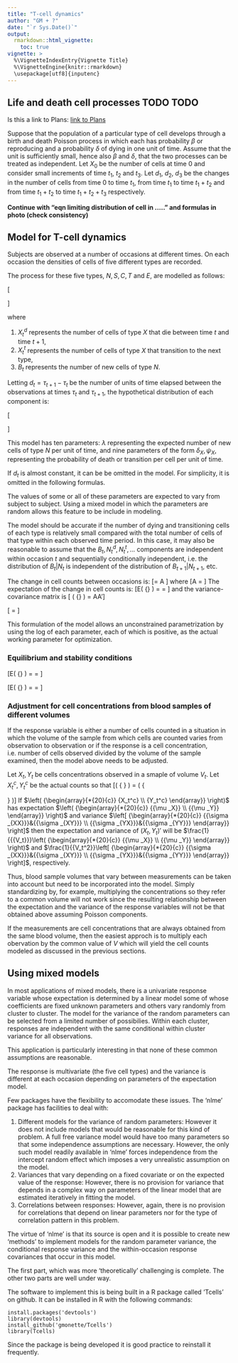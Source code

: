 ```yaml
---
title: "T-cell dynamics"
author: "GM + ?"
date: "`r Sys.Date()`"
output: 
  rmarkdown::html_vignette:
    toc: true
vignette: >
  %\VignetteIndexEntry{Vignette Title}
  %\VignetteEngine{knitr::rmarkdown}
  \usepackage[utf8]{inputenc}
---
```


## Life and death cell processes TODO TODO 

Is this a link to Plans: [link to Plans](Plans.html)

Suppose that the population of a particular type of cell develops through a birth and death Poisson process in which each has probability $\beta$ or reproducing and a probability $\delta$ of dying in one unit of time. Assume that the unit is sufficiently small, hence also $\beta$ and $\delta$, that the two processes can be treated as independent. Let $X_0$ be the number of cells at time 0 and consider small increments of time $t_1$, $t_2$ and $t_3$. Let $d_1$, $d_2$, $d_3$ be the changes in the number of cells from time 0 to time $t_1$, from time $t_1$ to time $t_1 + t_2$ and from time $t_1 + t_2$ to time $t_1 + t_2 + t_3$ respectively.

**Continue with "eqn limiting distribution of cell in ....."
and formulas in photo (check consistency)**




## Model for T-cell dynamics

Subjects are observed at a number of occasions at different times. On each occasion the densities of cells of five different types are recorded.

The process for these five types, $N, S, C, T$ and $E$, are modelled as follows:

\[\begin{aligned}
  {N_{t + 1}} =  & {N_t} + {B_t} - N_t^d - N_t^t \\ 
  {S_{t + 1}} =  & {S_t} + N_t^t - S_t^d - S_t^t \\ 
  {C_{t + 1}} =  & {C_t} + S_t^t - C_t^d - C_t^t \\ 
  {T_{t + 1}} =  & {T_t} + C_t^t - T_t^d - T_t^t \\ 
  {E_{t + 1}} =  & {E_t} + T_t^t - E_t^d \\ 
\end{aligned} \]

where 

1. $X_t^d$ represents the number of cells of type $X$ that die between 
time $t$ and time $t+1$,
2. $X_t^t$ represents the number of cells of type $X$ that transition to the next type,
3. $B_t$ represents the number of new cells of type $N$.

Letting $d_t = \tau_{t+1} - \tau_t$ be the number of units of time elapsed between the observations at times $\tau_t$ and $\tau_{t+1}$, the hypothetical distribution of each component is: 

\[\begin{aligned}
  {B_t}\sim & Poisson(\lambda d_t) \\
  N_t^d\sim & Poisson\left( {{N_t}{\delta _N d_t}} \right)\\
  N_t^t\sim & Poisson\left( {{N_t}{\psi _N} d_t} \right)\\
  S_t^d\sim & Poisson\left( {{S_t}{\delta _S} d_t} \right) \\
  S_t^t\sim & Poisson\left( {{S_t}{\psi _S} d_t} \right)  \\
  C_t^d\sim & Poisson\left( {{C_t}{\delta _C} d_t} \right) \\
  C_t^t\sim & Poisson\left( {{C_t}{\psi _C} d_t} \right) \\
  T_t^d\sim & Poisson\left( {{T_t}{\delta _T} d_t} \right)\\
  T_t^t\sim & Poisson\left( {{C_t}{\psi _T} d_t} \right) \\
  E_t^d\sim & Poisson\left( {{E_t}{\delta _E} d_t} \right)  \\
\end{aligned} \]

This model has ten parameters: $\lambda$ representing the expected number of new cells of type $N$ per unit of time, and nine parameters of the form $\delta_X, \psi_X$, representing 
the probability of death or transition per cell per unit of time.

If $d_t$ is almost constant, it can be be omitted in the model. For simplicity, it is omitted in the following formulas.

The values of some or all of these parameters are expected to 
vary from subject to subject. Using a mixed model in 
which the parameters are
random allows this feature to be include in modeling.

The model should be accurate if the number of dying and 
transitioning cells of
each type is relatively small compared with the total number of cells of 
that type within each observed time period. In this case, it may also be reasonable to assume that the $B_t, N_t^d, N_t^t, ...$ components are independent within occasion $t$ and sequentially conditionally independent, i.e. the distribution of $B_t |N_t$ is independent of the distribution of $B_{t+1}|N_{t+1}$, etc.

The change in cell counts between occasions is:
\[\Delta \left[ {\begin{array}{*{20}{c}}
  {{N_{t + 1}}} \\ 
  {{S_{t + 1}}} \\ 
  {{C_{t + 1}}} \\ 
  {{T_{t + 1}}} \\ 
  {{E_{t + 1}}} 
\end{array}} \right] = A \left[ {\begin{array}{*{20}{c}}
  {{B_t}} \\ 
  {N_t^d} \\ 
  {N_t^t} \\ 
  {S_t^d} \\ 
  {S_t^t} \\ 
  {C_t^d} \\ 
  {C_t^t} \\ 
  {T_t^d} \\ 
  {T_t^t} \\ 
  {E_t^d} 
\end{array}} \right]\]
where
\[A = \left[ {\begin{array}{*{20}{c}}
  1&{ - 1}&{ - 1}&0&0&0&0&0&0&0 \\ 
  0&0&1&{ - 1}&{ - 1}&0&0&0&0&0 \\ 
  0&0&0&0&1&{ - 1}&{ - 1}&0&0&0 \\ 
  0&0&0&0&0&0&1&{ - 1}&{ - 1}&0 \\ 
  0&0&0&0&0&0&0&0&1&{ - 1} 
\end{array}} \right]\]
The expectation of the change in cell counts is: 
\[E\left( {\Delta \left[ {\begin{array}{*{20}{c}}
  {{N_{t + 1}}} \\ 
  {{S_{t + 1}}} \\ 
  {{C_{t + 1}}} \\ 
  {{T_{t + 1}}} \\ 
  {{E_{t + 1}}} 
\end{array}} \right]} \right) = \left[ {\begin{array}{*{20}{c}}
  {\lambda  - {\delta _N}{N_t} - {\psi _N}{N_t}} \\ 
  {{\psi _N}{N_t} - {\delta _S}S - {\psi _S}{S_t}} \\ 
  {{\psi _S}{S_t} - {\delta _C}{C_t} - {\psi _C}{C_t}} \\ 
  {{\psi _C}{C_t} - {\delta _T}{T_t} - {\psi _T}{T_t}} \\ 
  {{\psi _T}{T_t} - {\delta _E}{E_t}} 
\end{array}} \right] = \left[ {\begin{array}{*{20}{c}}
  {\lambda  - {N_t}\left( {{\delta _N} + {\psi _N}} \right)} \\ 
  {{\psi _N}{N_t} - {S_t}\left( {{\delta _S} + {\psi _S}} \right)} \\ 
  {{\psi _S}{S_t} - {C_t}\left( {{\delta _C} + {\psi _C}} \right)} \\ 
  {{\psi _C}{C_t} - {T_t}\left( {{\delta _T} + {\psi _T}} \right)} \\ 
  {{\psi _T}{T_t} - {\delta _E}{E_t}} 
\end{array}} \right] 
\]
and the variance-covariance matrix is
\[\operatorname{Var} \left( {\Delta \left[ {\begin{array}{*{20}{c}}
  {{N_{t + 1}}} \\ 
  {{S_{t + 1}}} \\ 
  {{C_{t + 1}}} \\ 
  {{T_{t + 1}}} \\ 
  {{E_{t + 1}}} 
\end{array}} \right]} \right) = A\left[ {diag\left( {\begin{array}{*{20}{c}}
  \lambda &{{\delta _N}{N_t}}&{{\psi _N}{N_t}}&{{\delta _S}{S_t}}&{{\psi _S}{S_t}}&{{\delta _C}{C_t}}&{{\psi _C}{C_t}}&{{\delta _T}{T_t}}&{{\psi _T}{T_t}}&{{\delta _E}{E_t}} 
\end{array}} \right)} \right]A'\]

\[ = \left[ {\begin{array}{*{20}{c}}
  {\lambda  + {N_t}\left( {{\delta _N} + {\psi _N}} \right)}&{ - {\psi _N}{N_t}}&0&0&0 \\ 
  { - {\psi _N}{N_t}}&{{\psi _N}{N_t} + {S_t}\left( {{\delta _S} + {\psi _S}} \right)}&{ - {\psi _S}{S_t}}&0&0 \\ 
  0&{ - {\psi _S}{S_t}}&{{\psi _S}{S_t} + {C_t}\left( {{\delta _C} + {\psi _C}} \right)}&{ - {\psi _C}{C_t}}&0 \\ 
  0&0&{ - {\psi _C}{C_t}}&{{\psi _C}{C_t} + {T_t}\left( {{\delta _T} + {\psi _T}} \right)}&{ - {\psi _T}{T_t}} \\ 
  0&0&0&{ - {\psi _T}{T_t}}&{{\psi _T}{T_t} + {\delta _E}{E_t}} 
\end{array}} \right]\]

This formulation of the model allows an unconstrained parametrization by using the log of each parameter, each of which is positive, as the actual working parameter for optimization.

### Equilibrium and stability conditions

\[E\left( {\Delta \left[ {\begin{array}{*{20}{c}}
  {{N_{t + 1}}} \\ 
  {{S_{t + 1}}} \\ 
  {{C_{t + 1}}} \\ 
  {{T_{t + 1}}} \\ 
  {{E_{t + 1}}} 
\end{array}} \right]} \right) = \left[ {\begin{array}{*{20}{c}}
  {\lambda  - {\delta _N}{N_t} - {\psi _N}{N_t}} \\ 
  {{\psi _N}{N_t} - {\delta _S}S - {\psi _S}{S_t}} \\ 
  {{\psi _S}{S_t} - {\delta _C}{C_t} - {\psi _C}{C_t}} \\ 
  {{\psi _C}{C_t} - {\delta _T}{T_t} - {\psi _T}{T_t}} \\ 
  {{\psi _T}{T_t} - {\delta _E}{E_t}} 
\end{array}} \right] = \left[ {\begin{array}{*{20}{c}}
  {\lambda  - {N_t}\left( {{\delta _N} + {\psi _N}} \right)} \\ 
  {{\psi _N}{N_t} - {S_t}\left( {{\delta _S} + {\psi _S}} \right)} \\ 
  {{\psi _S}{S_t} - {C_t}\left( {{\delta _C} + {\psi _C}} \right)} \\ 
  {{\psi _C}{C_t} - {T_t}\left( {{\delta _T} + {\psi _T}} \right)} \\ 
  {{\psi _T}{T_t} - {\delta _E}{E_t}} 
\end{array}} \right] 
\]

\[E\left( {\Delta \left[ {\begin{array}{*{20}{c}}
  {{N_{t + 1}}} \\ 
  {{S_{t + 1}}} \\ 
  {{C_{t + 1}}} \\ 
  {{T_{t + 1}}} \\ 
  {{E_{t + 1}}} 
\end{array}} \right]} \right) = \left[ {\begin{array}{*{20}{c}}
  {\lambda  - {N_t}\left( {{\delta _N} + {\psi _N}} \right)} \\ 
  {{\psi _N}{N_t} - {S_t}\left( {{\delta _S} + {\psi _S}} \right)} \\ 
  {{\psi _S}{S_t} - {C_t}\left( {{\delta _C} + {\psi _C}} \right)} \\ 
  {{\psi _C}{C_t} - {T_t}\left( {{\delta _T} + {\psi _T}} \right)} \\ 
  {{\psi _T}{T_t} - {\delta _E}{E_t}} 
\end{array}} \right] = \left[ {\begin{array}{*{20}{c}}
  \lambda &{ - \left( {{\delta _N} + {\psi _N}} \right)}&0&0&0&0 \\ 
  0&{{\psi _N}}&{ - \left( {{\delta _S} + {\psi _S}} \right)}&0&0&0 \\ 
  0&0&{{\psi _S}}&{ - \left( {{\delta _C} + {\psi _C}} \right)}&0&0 \\ 
  0&0&0&{{\psi _C}}&{ - \left( {{\delta _T} + {\psi _T}} \right)}&0 \\ 
  0&0&0&0&{{\psi _T}}&{ - {\delta _E}} 
\end{array}} \right]\left[ {\begin{array}{*{20}{c}}
  1 \\ 
  {{N_t}} \\ 
  {{S_t}} \\ 
  {{C_t}} \\ 
  {{T_t}} \\ 
  {{E_t}} 
\end{array}} \right]\]








### Adjustment for cell concentrations from blood samples of different volumes

If the response variable is either a number of cells counted in a situation in which the volume of the sample from which cells are counted varies from observation to observation or if the response is a cell concentration, i.e. number of cells observed divided by the volume of the sample examined, then the model above needs to be adjusted.

Let $X_t, Y_t$ be cells concentrations observed in a smaple of volume $V_t$. Let $X_t^c, Y_t^c$ be the actual counts so that
\[\left( {\begin{array}{*{20}{c}}
  {{X_t}} \\ 
  {{Y_t}} 
\end{array}} \right) = \frac{1}{{{V_t}}}\left( {\begin{array}{*{20}{c}}
  {X_t^c} \\ 
  {Y_t^c} 
\end{array}} \right)\]
If $\left( {\begin{array}{*{20}{c}}
  {X_t^c} \\ 
  {Y_t^c} 
\end{array}} \right)$ has expectation 
$\left( {\begin{array}{*{20}{c}}
  {{\mu _X}} \\ 
  {{\mu _Y}} 
\end{array}} \right)$ and variance
$\left[ {\begin{array}{*{20}{c}}
  {{\sigma _{XX}}}&{{\sigma _{XY}}} \\ 
  {{\sigma _{YX}}}&{{\sigma _{YY}}} 
\end{array}} \right]$
then the expectation and variance of $(X_t, Y_t)'$ will be
$\frac{1}{{{V_t}}}\left( {\begin{array}{*{20}{c}}
  {{\mu _X}} \\ 
  {{\mu _Y}} 
\end{array}} \right)$ and $\frac{1}{{V_t^2}}\left[ {\begin{array}{*{20}{c}}
  {{\sigma _{XX}}}&{{\sigma _{XY}}} \\ 
  {{\sigma _{YX}}}&{{\sigma _{YY}}} 
\end{array}} \right]$, respectively.

Thus, blood sample volumes that vary between measurements can be taken into account but need to be incorporated into the model.
Simply standardizing by, for example, multiplying the concentrations
so they refer to a common volume will not work since the resulting
relationship between the expectation and the variance of the
response variables will not be that obtained above assuming Poisson components.

If the measurements are cell concentrations that are always obtained from the same blood volume, then the easiest approch is to multiply each obervation by the common value of $V$ which will yield the cell counts modeled as discussed in the previous sections. 

## Using mixed models

In most applications of mixed models, there is a univariate response variable whose expectation is determined by a linear model some of whose coefficients are fixed unknown parameters and others vary randomly from cluster to cluster. The model for the variance of the random parameters can be selected from a limited number of 
possibilies. Within each cluster, responses are independent with the same conditional within cluster variance for all observations.

This application is particularly interesting in that none of these
common assumptions are reasonable.

The response is multivariate (the five cell types) and the variance is different at each occasion depending on parameters of the 
expectation model.

Few packages have the flexibility to accomodate these issues.
The 'nlme' package has facilities to deal with:

1. Different models for the variance of random parameters: However it does not include models that would be reasonable for this kind of problem. A full free variance model would have too many parameters so that some independence assumptions are necessary. However, the only such model readily available in 'nlme' forces
independence from the intercept random effect which imposes a very
unrealistic assumption on the model.
2. Variances that vary depending on a fixed covariate or on the expected value of the response: However, there is no provision for variance that depends in a complex way on parameters of the linear model that
are estimated iteratively in fitting the model.
3. Correlations between responses: However, again, there is no provision for correlations that depend on linear parameters nor
for the type of correlation pattern in this problem.

The virtue of 'nlme' is that its source is open and it is possible to create new 'methods' to implement models for the random parameter variance, the conditional response variance and the within-occasion response covariances that occur in this model.

The first part, which was more 'theoretically' challenging is complete.  The other two parts are well under way.

The software to implement this is being built in a R package called 'Tcells' on github. It can be installed in R with the following commands:

```
install.packages('devtools')
library(devtools)
install_github('gmonette/Tcells')
library(Tcells)
```

Since the package is being developed it is good practice to reinstall it frequently.
